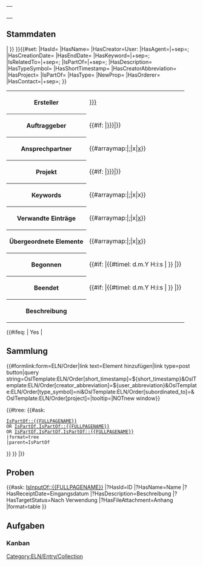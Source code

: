 <includeonly> <!-- __NOCACHE__ --> <div style="display:none">{{#if: {{{project|}}} |{{{{{project}}}/_acl}} }}</div><!-- {{#ifexist: {{{project|}}}/_acl |{{{{{project}}}/_acl}} }} --><!-- inherit permissions -->
<div class="custom-section-edit-form-link" data-form-name="ELN/Order" data-purge="true" data-link-label-msg="open-semantic-lab-edit" data-link-tooltip-msg="open-semantic-lab-edit-master-data"><!--
--><table class="info_box">
<tr>
<th class="heading" colspan="2">{{{id}}}</th>
</tr>
<tr>
<td class="picture" colspan="2"><div class="QrCodeGenerator" data-config='{"text": "{{fullurl:{{FULLPAGENAME}}}}", "image": true, "print": true, "heading": "{{{name|Laborauftrag}}}", "caption": "{{{id}}}"}'></div></td>
</tr>
<!-- <tr>
<td class="subheading" colspan="2">Stammdaten</td>
</tr>
<tr>
<th>ID</th>
<td>{{PAGENAME}}</td>
</tr> -->
</table>
== Stammdaten ==
</div>
<!-- {{OslTemplate:Helper/UI/VE/Visible |content=Stammdaten bearbeiten}}
{{OslTemplate:Helper/UI/VE/Hidden|content={{#formlink:form=ELN/Order|link text=Stammdaten bearbeiten|link type=post button|target={{FULLPAGENAME}}}}}} -->

<!-- <div style="float:right">
{{#ask: [[{{FULLPAGENAME}}]]
|?HasKeyword
|format=tagcloud
|limit=2500
|link=all
|headers=show
|searchlabel=… further results
|tagorder=alphabetical
|template=Tagcloud.tag.title
|increase=log
|widget=sphere
|height=200
|width=200
|mincount=1
|minsize=70
|maxsize=220
|maxtags=1000
}}
</div> -->{{DISPLAYTITLE: {{#if: {{{name|}}}|{{{name|}}} {{#ifeq: {{{display_id|No}}}|Yes|({{{id}}})}} | {{{id}}} }}
}}{{#set:
|HasId={{{id}}}
|HasName={{{name|}}}
|HasCreator=User:{{{creator|}}}
|HasAgent={{{agents|}}}|+sep=;
|HasCreationDate={{{start_date|}}}
|HasEndDate={{{end_date|}}}
|HasKeyword={{{keywords|}}}|+sep=;
|IsRelatedTo={{{related_entries|}}}|+sep=;
|IsPartOf={{{subordinated_to|}}}|+sep=;
|HasDescription={{{description|}}}
|HasTypeSymbol={{{type_symbol|}}}
|HasShortTimestamp={{{short_timestamp|}}}
|HasCreatorAbbreviation={{{creator_abbreviation|}}}
|HasProject={{{project|}}}
|IsPartOf={{{project|}}}
|HasType={{{type|}}}
|NewProp={{{newprop|}}}
|HasOrderer={{{orderer|}}}
|HasContact={{{contact|}}}|+sep=;
<!-- |HasCosts={{{costs|0}}} € -->
}}{{{samples|}}}<!-- {{#ask: [[{{FULLPAGENAME}}]]
|mainlabel=-
|?HasCreator=Ersteller
|?HasProject=Projekt
|?HasKeyword=Keywords
|?HasCreationDate=Begonnen
|?HasEndDate=Beendet
|?HasDescription=Beschreibung
|format=table
|transpose=true
}}
{{#ask: [[{{FULLPAGENAME}}]]
|mainlabel=-
|?IsRelatedTo=Verwandte Einträge
|format=table
|transpose=true
}}
 --><table class="sortable wikitable smwtable jquery-tablesorter">
<tr>
<th>Ersteller</th>
<td>[[User:{{{creator|}}}]]</td>
</tr>
<tr>
<th>Auftraggeber</th>
<td>{{#if: {{{orderer|}}}|[[{{{orderer|}}}]]|}}</td>
</tr>
<tr>
<th>Ansprechpartner</th>
<td>{{#arraymap:{{{contact|}}}|;|x|[[x]]}}</td>
</tr>
<tr>
<th>Projekt</th>
<td>{{#if: {{{project|}}}|[[{{{project|}}}]]|}}</td>
</tr>
<!-- <tr>
<th>Kosten in €</th>
<td>{{#if: {{{costs|}}}|{{{costs|}}}|}}</td>
</tr> -->
<tr>
<th>Keywords</th>
<td>{{#arraymap:{{{keywords|}}}|;|x|x}}</td>
</tr>
<tr>
<th>Verwandte Einträge</th>
<td>{{#arraymap:{{{related_entries|}}}|;|x|[[x]]}}</td>
</tr>
<tr>
<th>Übergeordnete Elemente</th>
<td>{{#arraymap:{{{subordinated_to|}}}|;|x|[[x]]}}</td>
</tr>
<tr>
<th>Begonnen</th>
<td>{{#if: {{{start_date|}}} |{{#timel: d.m.Y H:i:s | {{{start_date|}}} }} |}}</td>
</tr>
<tr>
<th>Beendet</th>
<td>{{#if: {{{end_date|}}} |{{#timel: d.m.Y H:i:s | {{{end_date|}}} }} |}}</td><!-- {{#timel: d. F Y, H:i:s | {{{end_date|}}} | de}} -->
</tr>
<tr>
<th>Beschreibung</th>
<td>{{{description|}}}</td>
</tr>
</table>
<!-- {{#ifeq: {{OslTemplate:Helper/Query/Plain |property=HasType}} | collection | -->
{{#ifeq: {{{collection|}}} | Yes | [[Category:ELN/Entry/Collection]]
== Sammlung ==
<div class=dynamic-page-form-link>{{#formlink:form=ELN/Order|link text=Element hinzufügen|link type=post button|query string=OslTemplate:ELN/Order[short_timestamp]=${short_timestamp}&OslTemplate:ELN/Order[creator_abbreviation]=${user_abbreviation}&OslTemplate:ELN/Order[type_symbol]=ni&OslTemplate:ELN/Order[subordinated_to]={{FULLPAGENAME}}&OslTemplate:ELN/Order[project]={{{project|}}}|tooltip=|NOTnew window}}</div>
{{#tree:
{{#ask:
 [[IsPartOf::{{FULLPAGENAME}}]]
 OR [[IsPartOf.IsPartOf::{{FULLPAGENAME}}]]
 OR [[IsPartOf.IsPartOf.IsPartOf::{{FULLPAGENAME}}]]
 |format=tree
 |parent=IsPartOf
}}
}}
<!-- Gesamtkosten: {{#ask:
 [[IsPartOf::{{FULLPAGENAME}}]]
 OR [[IsPartOf.IsPartOf::{{FULLPAGENAME}}]]
 OR [[IsPartOf.IsPartOf.IsPartOf::{{FULLPAGENAME}}]]
 |?HasCosts
 |format=sum
}} € -->
|}}

== Proben ==
{{#ask: [[IsInputOf::{{FULLPAGENAME}}]]
|?HasId=ID
|?HasName=Name
|?HasReceiptDate=Eingangsdatum
|?HasDescription=Beschreibung
|?HasTargetStatus=Nach Verwendung
|?HasFileAttachment=Anhang
|format=table
}}

== Aufgaben ==
=== Kanban ===
{{Actionable board
|All
|{{FULLPAGENAME}}
|To do, In work, Ready for review, Done
|False
|View
|{{FULLPAGENAME}}
|ELN/Order/Actionable|OslTemplate:ELN/Order/Actionable}}
<!-- 
=== Kalender ===
{{#ask:
 [[Related article::{{FULLPAGENAME}}]]              
 |?Summary=title
 |?Due date=Has event start
 |?End Date=Has event end
 |?Details=description     
 |?Has event icon=icon              
 |?Has event color=color
 |?Has event location=location          
 |format=eventcalendar            
 |defaultview=month
 |start=earliest
}} -->

<div id="custom-ve-add-first-section-link"></div>
</includeonly>